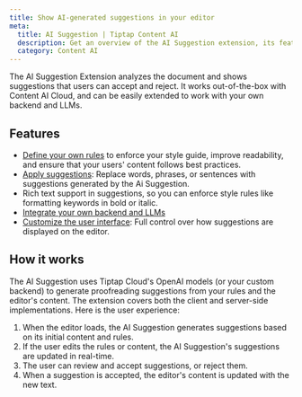 ```yaml
---
title: Show AI-generated suggestions in your editor
meta:
  title: AI Suggestion | Tiptap Content AI
  description: Get an overview of the AI Suggestion extension, its features, and how it works.
  category: Content AI
---
```



The AI Suggestion Extension analyzes the document and shows suggestions that users can accept and reject. It works out-of-the-box with Content AI Cloud, and can be easily extended to work with your own backend and LLMs.

<CodeDemo isPro path="/Extensions/AiSuggestion" />

## Features

- [Define your own rules](/content-ai/extensions/ai-suggestion/features/define-rules) to enforce your style guide, improve readability, and ensure that your users' content follows best practices.
- [Apply suggestions](/content-ai/extensions/ai-suggestion/features/apply-suggestions): Replace words, phrases, or sentences with suggestions generated by the Ai Suggestion.
- Rich text support in suggestions, so you can enforce style rules like formatting keywords in bold or italic.
- [Integrate your own backend and LLMs](/content-ai/extensions/ai-suggestion/custom-llms/integrate)
- [Customize the user interface](/content-ai/extensions/ai-suggestion/features/display-suggestions): Full control over how suggestions are displayed on the editor.

## How it works

The AI Suggestion uses Tiptap Cloud's OpenAI models (or your custom backend) to generate proofreading suggestions from your rules and the editor's content. The extension covers both the client and server-side implementations. Here is the user experience:

1. When the editor loads, the AI Suggestion generates suggestions based on its initial content and rules.
2. If the user edits the rules or content, the AI Suggestion's suggestions are updated in real-time.
3. The user can review and accept suggestions, or reject them.
4. When a suggestion is accepted, the editor's content is updated with the new text.
